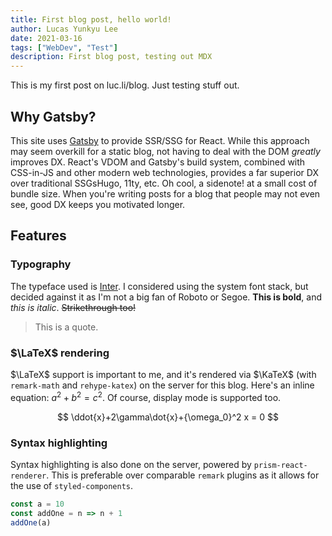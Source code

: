 ```yaml
---
title: First blog post, hello world!
author: Lucas Yunkyu Lee
date: 2021-03-16
tags: ["WebDev", "Test"]
description: First blog post, testing out MDX
---
```



This is my first post on <InternalLink to="/blog">luc.li/blog</InternalLink>. Just testing stuff out.

## Why Gatsby?

This site uses [Gatsby](https://gatsbyjs.org) to provide SSR/SSG for React.
While this approach may seem overkill for a static blog, not having to deal with the DOM _greatly_ improves DX.
React's VDOM and Gatsby's build system, combined with CSS-in-JS and other modern web technologies, provides a far superior DX over traditional SSGs<Sidenote>Hugo, 11ty, etc. Oh cool, a sidenote!</Sidenote> at a small cost of bundle size.
When you're writing posts for a blog that people may not even see, good DX keeps you motivated longer.

## Features

### Typography

The typeface used is [Inter](https://rsms.me/inter).
I considered using the system font stack, but decided against it as I'm not a big fan of Roboto or Segoe.
**This is bold**, and _this is italic_. ~~Strikethrough too!~~

> This is a quote.

### $\LaTeX$ rendering

$\LaTeX$ support is important to me, and it's rendered via $\KaTeX$ (with `remark-math` and `rehype-katex`) on the server for this blog.
Here's an inline equation: $a^2 + b^2 = c^2$.
Of course, display mode is supported too.

$$
\ddot{x}+2\gamma\dot{x}+{\omega_0}^2 x = 0
$$

### Syntax highlighting

Syntax highlighting is also done on the server, powered by `prism-react-renderer`.
This is preferable over comparable `remark` plugins as it allows for the use of `styled-components`.

```js
const a = 10
const addOne = n => n + 1
addOne(a)
```

